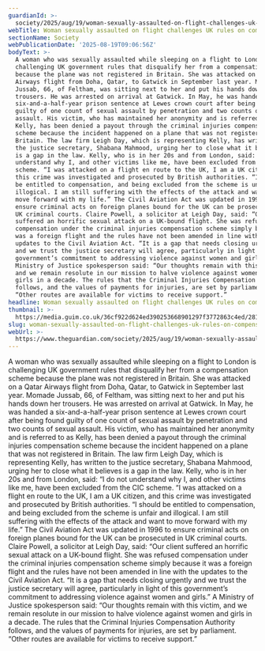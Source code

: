 ```yaml
---
guardianId: >-
  society/2025/aug/19/woman-sexually-assaulted-on-flight-challenges-uk-rules-on-compensation
webTitle: Woman sexually assaulted on flight challenges UK rules on compensation
sectionName: Society
webPublicationDate: '2025-08-19T09:06:56Z'
bodyText: >-
  A woman who was sexually assaulted while sleeping on a flight to London is
  challenging UK government rules that disqualify her from a compensation scheme
  because the plane was not registered in Britain. She was attacked on a Qatar
  Airways flight from Doha, Qatar, to Gatwick in September last year. Momade
  Jussab, 66, of Feltham, was sitting next to her and put his hands down her
  trousers. He was arrested on arrival at Gatwick. In May, he was handed a
  six-and-a-half-year prison sentence at Lewes crown court after being found
  guilty of one count of sexual assault by penetration and two counts of sexual
  assault. His victim, who has maintained her anonymity and is referred to as
  Kelly, has been denied a payout through the criminal injuries compensation
  scheme because the incident happened on a plane that was not registered in
  Britain. The law firm Leigh Day, which is representing Kelly, has written to
  the justice secretary, Shabana Mahmood, urging her to close what it believes
  is a gap in the law. Kelly, who is in her 20s and from London, said: “I do not
  understand why I, and other victims like me, have been excluded from the CIC
  scheme. “I was attacked on a flight en route to the UK, I am a UK citizen, and
  this crime was investigated and prosecuted by British authorities. “I should
  be entitled to compensation, and being excluded from the scheme is unfair and
  illogical. I am still suffering with the effects of the attack and want to
  move forward with my life.” The Civil Aviation Act was updated in 1996 to
  ensure criminal acts on foreign planes bound for the UK can be prosecuted in
  UK criminal courts. Claire Powell, a solicitor at Leigh Day, said: “Our client
  suffered an horrific sexual attack on a UK-bound flight. She was refused
  compensation under the criminal injuries compensation scheme simply because it
  was a foreign flight and the rules have not been amended in line with the
  updates to the Civil Aviation Act. “It is a gap that needs closing urgently
  and we trust the justice secretary will agree, particularly in light of this
  government’s commitment to addressing violence against women and girls.” A
  Ministry of Justice spokesperson said: “Our thoughts remain with this victim,
  and we remain resolute in our mission to halve violence against women and
  girls in a decade. The rules that the Criminal Injuries Compensation Authority
  follows, and the values of payments for injuries, are set by parliament.
  “Other routes are available for victims to receive support.”
headline: Woman sexually assaulted on flight challenges UK rules on compensation
thumbnail: >-
  https://media.guim.co.uk/36cf922d624ed390253668901297f3772863c4ed/281_0_4522_3618/500.jpg
slug: woman-sexually-assaulted-on-flight-challenges-uk-rules-on-compensation
webUrl: >-
  https://www.theguardian.com/society/2025/aug/19/woman-sexually-assaulted-on-flight-challenges-uk-rules-on-compensation
---
```

A woman who was sexually assaulted while sleeping on a flight to London is challenging UK government rules that disqualify her from a compensation scheme because the plane was not registered in Britain. She was attacked on a Qatar Airways flight from Doha, Qatar, to Gatwick in September last year. Momade Jussab, 66, of Feltham, was sitting next to her and put his hands down her trousers. He was arrested on arrival at Gatwick. In May, he was handed a six-and-a-half-year prison sentence at Lewes crown court after being found guilty of one count of sexual assault by penetration and two counts of sexual assault. His victim, who has maintained her anonymity and is referred to as Kelly, has been denied a payout through the criminal injuries compensation scheme because the incident happened on a plane that was not registered in Britain. The law firm Leigh Day, which is representing Kelly, has written to the justice secretary, Shabana Mahmood, urging her to close what it believes is a gap in the law. Kelly, who is in her 20s and from London, said: “I do not understand why I, and other victims like me, have been excluded from the CIC scheme. “I was attacked on a flight en route to the UK, I am a UK citizen, and this crime was investigated and prosecuted by British authorities. “I should be entitled to compensation, and being excluded from the scheme is unfair and illogical. I am still suffering with the effects of the attack and want to move forward with my life.” The Civil Aviation Act was updated in 1996 to ensure criminal acts on foreign planes bound for the UK can be prosecuted in UK criminal courts. Claire Powell, a solicitor at Leigh Day, said: “Our client suffered an horrific sexual attack on a UK-bound flight. She was refused compensation under the criminal injuries compensation scheme simply because it was a foreign flight and the rules have not been amended in line with the updates to the Civil Aviation Act. “It is a gap that needs closing urgently and we trust the justice secretary will agree, particularly in light of this government’s commitment to addressing violence against women and girls.” A Ministry of Justice spokesperson said: “Our thoughts remain with this victim, and we remain resolute in our mission to halve violence against women and girls in a decade. The rules that the Criminal Injuries Compensation Authority follows, and the values of payments for injuries, are set by parliament. “Other routes are available for victims to receive support.”
